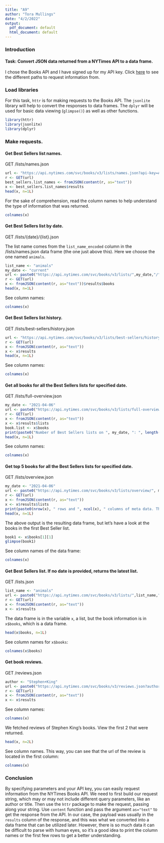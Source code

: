 ---
title: "A9"
author: "Tora Mullings"
date: "4/2/2022"
output:
  pdf_document: default
  html_document: default
---

### Introduction
#### Task: Convert JSON data returned from a NYTimes API to a data frame.

I chose the Books API and I have signed up for my API key. Click [here](https://developer.nytimes.com/docs/books-product/1/overview) to see the different paths to request information from.

### Load libraries
For this task, `httr` is for making requests to the Books API. The `jsonlite` library will help to convert the responses to data frames. The `dplyr` will be used for basic data viewing (`glimpse()`) as well as other functions.
```{r}
library(httr)
library(jsonlite)
library(dplyr)
```

### Make requests.
#### Get Best Sellers list names.
GET /lists/names.json
```{r}
url <- "https://api.nytimes.com/svc/books/v3/lists/names.json?api-key=AvbYLVUMBocuH57SRfsCtMkgBp0iP1Kd"
r <- GET(url)
best_sellers.list_names <- fromJSON(content(r, as="text"))
x <- best_sellers.list_names$results 
head(x, n=1L)
```
For the sake of comprehension, read the column names to help understand the type of information that was returned.
```{r}
colnames(x)
```



#### Get Best Sellers list by date.
GET /lists/{date}/{list}.json

The list name comes from the `list_name_encoded` column in the /lists/names.json data frame (the one just above this). Here we choose the one named `animals`.
```{r}
list_name <- "animals"
my_date <- "current"
url <- paste0("https://api.nytimes.com/svc/books/v3/lists/",my_date,"/",list_name,".json?api-key=AvbYLVUMBocuH57SRfsCtMkgBp0iP1Kd")
r <- GET(url)
x <- fromJSON(content(r, as="text"))$results$books
head(x, n=1L)
```

See column names:
```{r}
colnames(x)
```

#### Get Best Sellers list history.
GET /lists/best-sellers/history.json
```{r}
url <- "https://api.nytimes.com/svc/books/v3/lists/best-sellers/history.json?api-key=AvbYLVUMBocuH57SRfsCtMkgBp0iP1Kd"
r <- GET(url)
x <- fromJSON(content(r, as="text"))
x <- x$results
head(x, n=1L)
```

See column names:
```{r}
colnames(x)
```


#### Get all books for all the Best Sellers lists for specified date.
GET /lists/full-overview.json
```{r}
my_date <- "2021-04-06"
url <- paste0("https://api.nytimes.com/svc/books/v3/lists/full-overview/",my_date, ".json?api-key=AvbYLVUMBocuH57SRfsCtMkgBp0iP1Kd")
r <- GET(url)
x <- fromJSON(content(r, as="text"))
x <- x$results$lists
book.list <- x$books
print(paste0("Number of Best Sellers lists on ", my_date, ": ", length(book.list)))
head(x, n=1L)
```

See column names:
```{r}
colnames(x)
```


#### Get top 5 books for all the Best Sellers lists for specified date.
GET /lists/overview.json
```{r}
my_date <- "2021-04-06"
url <- paste0("https://api.nytimes.com/svc/books/v3/lists/overview/", my_date,".json?api-key=AvbYLVUMBocuH57SRfsCtMkgBp0iP1Kd")
r <- GET(url)
x <- fromJSON(content(r, as="text"))
x <- x$results$lists
print(paste0(nrow(x), " rows and ", ncol(x), " columns of meta data. The books are in the last column."))
head(x, n=1L)
```

The above output is the resulting data frame, but let's have a look at the books in the first Best Seller list.
```{r}
book1 <- x$books[1][1]
glimpse(book1)
```

See column names of the data frame:
```{r}
colnames(x)
```


#### Get Best Sellers list. If no date is provided, returns the latest list.
GET /lists.json
```{r}
list_name <- "animals"
url <- paste0("https://api.nytimes.com/svc/books/v3/lists/",list_name,".json?api-key=AvbYLVUMBocuH57SRfsCtMkgBp0iP1Kd")
r <- GET(url)
x <- fromJSON(content(r, as="text"))
x <- x$results
```
The data frame is in the variable `x`, a list, but the book information is in `x$books`, which is a data frame.
```{r}
head(x$books, n=1L)
```


See column names for `x$books`:
```{r}
colnames(x$books)
```


#### Get book reviews.
GET /reviews.json
```{r}
author <- "Stephen+King"
url <- paste0("https://api.nytimes.com/svc/books/v3/reviews.json?author=", author,"&api-key=AvbYLVUMBocuH57SRfsCtMkgBp0iP1Kd")
r <- GET(url)
x <- fromJSON(content(r, as="text"))
x <- x$results

```

See column names:
```{r}
colnames(x)
```


We fetched reviews of Stephen King's books. View the first 2 that were returned.
```{r}
head(x, n=2L)
```

See column names. This way, you can see that the url of the review is located in the first column:
```{r}
colnames(x)
```


### Conclusion
By specifying parameters and your API key, you can easily request information from the NYTimes Books API. We need to first build our request string, which may or may not include different query parameters, like an author or title. Then use the `httr` package to make the request, passing along your string. Use `content` function and pass the argument `as="text"` to get the response from the API. In our case, the payload was usually in the `results` column of the response, and this was what we converted into a data frame that can be utilized later. However, there is so much data it can be difficult to parse with human eyes, so it's a good idea to print the column names or the first few rows to get a better understanding.












